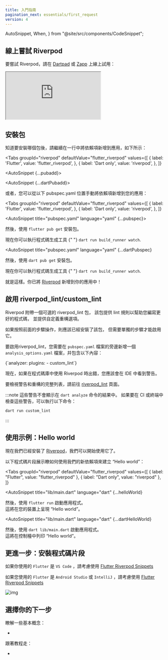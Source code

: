 ---
title: 入門指南
pagination_next: essentials/first_request
version: 4
---

  AutoSnippet,
  When,
} from "@site/src/components/CodeSnippet";

<!---
## Try Riverpod online
-->
## 線上嘗試 Riverpod

<!---
To get a feel of Riverpod, try it online on [Dartpad](https://dartpad.dev/?null_safety=true&id=ef06ab3ce0b822e6cc5db0575248e6e2)
or on [Zapp](https://zapp.run/new):
-->
要嘗試 Riverpod，請在 [Dartpad](https://dartpad.dev/?null_safety=true&id=ef06ab3ce0b822e6cc5db0575248e6e2) 
或 [Zapp](https://zapp.run/new) 上線上試用：

<iframe
  src="https://zapp.run/edit/zv2060sv306?theme=dark&lazy=false"
  style={{ width: "100%", border: 0, overflow: "hidden", aspectRatio: "1.5" }}
></iframe>

<!---
## Installing the package
-->
## 安裝包

<!---
Once you know what package you want to install, proceed to add the dependency to your app in a single line like this:
-->
知道要安裝哪個包後，請繼續在一行中將依賴項新增到應用，如下所示：

<Tabs
  groupId="riverpod"
  defaultValue="flutter_riverpod"
  values={[
    { label: 'Flutter', value: 'flutter_riverpod', },
    { label: 'Dart only', value: 'riverpod', },
  ]}
>
<TabItem value="flutter_riverpod">

<AutoSnippet {...pubadd}></AutoSnippet>

</TabItem>

<TabItem value="riverpod">

<AutoSnippet {...dartPubadd}></AutoSnippet>

</TabItem>

</Tabs>

<!---
Alternatively, you can manually add the dependency to your app from within your `pubspec.yaml`:
-->
或者，您可以從以下 pubspec.yaml 位置手動將依賴項新增到您的應用：

<Tabs
  groupId="riverpod"
  defaultValue="flutter_riverpod"
  values={[
    { label: 'Flutter', value: 'flutter_riverpod', },
    { label: 'Dart only', value: 'riverpod', },
  ]}
>
<TabItem value="flutter_riverpod">

<AutoSnippet title="pubspec.yaml" language="yaml" {...pubspec}></AutoSnippet>

<!---
Then, install packages with `flutter pub get`.
-->
然後，使用 `flutter pub get` 安裝包。

<!---
<When codegen={true}>
  You can now run the code-generator with{" "}
  <code>dart run build_runner watch</code>.
</When>
-->
<When codegen={true}>
  現在你可以執行程式碼生成工具 {" "} 
  <code>dart run build_runner watch</code>.
</When>

</TabItem>
<TabItem value="riverpod">

<AutoSnippet
  title="pubspec.yaml"
  language="yaml"
  {...dartPubspec}
></AutoSnippet>

<!---
Then, install packages with `dart pub get`.
-->
然後，使用 `dart pub get` 安裝包。

<!---
<When codegen={true}>
  You can now run the code-generator with{" "}
  <code>flutter pub run build_runner watch</code>.
</When>
-->
<When codegen={true}>
  現在你可以執行程式碼生成工具 {" "} 
  <code>dart run build_runner watch</code>.
</When>

</TabItem>
</Tabs>

<!---
That's it. You've added [Riverpod] to your app!
-->
就是這樣。你已將 [Riverpod] 新增到你的應用中！

<!---
## Enabling riverpod_lint/custom_lint
-->
## 啟用 riverpod_lint/custom_lint

<!---
Riverpod comes with an optional [riverpod_lint]
package that provides lint rules to help you write better code, and
provide custom refactoring options.
-->
Riverpod 附帶一個可選的 riverpod_lint 包，
該包提供 lint 規則以幫助您編寫更好的程式碼，
並提供自定義重構選項。

<!---
The package should already be installed if you followed the previous steps, but a
separate step is necessary to enable it.
-->
如果按照前面的步驟操作，則應該已經安裝了該包，
但需要單獨的步驟才能啟用它。

<!---
To enable [riverpod_lint], you need add an `analysis_options.yaml` placed next to
your `pubspec.yaml` and include the following:
-->
要啟用riverpod_lint，您需要在 `pubspec.yaml` 檔案的旁邊新增一個
`analysis_options.yaml` 檔案，幷包含以下內容：

<CodeBlock language="yaml" title="analysis_options.yaml">
  {`analyzer:
  plugins:
    - custom_lint`}
</CodeBlock>

<!---
You should now see warnings in your IDE if you made mistakes when using Riverpod
in your codebase.
-->
現在，如果在程式碼庫中使用 Riverpod 時出錯，您應該會在 IDE 中看到警告。

<!---
To see the full list of warnings and refactorings, head to the [riverpod_lint] page.
-->
要檢視警告和重構的完整列表，請前往 [riverpod_lint] 頁面。

<!---
:::note
Those warnings will not show-up in the `dart analyze` command.  
If you want to check those warnings in the CI/terminal, you can run the following:
-->
:::note
這些警告不會顯示在 `dart analyze` 命令的結果中。
如果要在 CI 或終端中檢查這些警告，可以執行以下命令：

```sh
dart run custom_lint
```

:::

<!---
## Usage example: Hello world
-->
## 使用示例：Hello world

<!---
Now that we have installed [Riverpod], we can start using it.
-->
現在我們已經安裝了 [Riverpod]，我們可以開始使用它了。

<!---
The following snippets showcase how to use our new dependency to make a "Hello world":
-->
以下程式碼片段展示瞭如何使用我們的新依賴項來建立 “Hello world”：


<Tabs
  groupId="riverpod"
  defaultValue="flutter_riverpod"
  values={[
    { label: "Flutter", value: "flutter_riverpod" },
    { label: "Dart only", value: "riverpod" },
  ]}
>
<TabItem value="flutter_riverpod">

<AutoSnippet
  title="lib/main.dart"
  language="dart"
  {...helloWorld}
></AutoSnippet>

<!---
Then, start the application with `flutter run`.  
This will render "Hello world" on your device.
-->
然後，使用 `flutter run` 啟動應用程式。  
這將在您的裝置上呈現 “Hello world”。

</TabItem>
<TabItem value="riverpod">

<AutoSnippet
  title="lib/main.dart"
  language="dart"
  {...dartHelloWorld}
></AutoSnippet>

<!---
Then, start the application with `dart lib/main.dart`.  
This will print "Hello world" in the console.
-->
然後，使用 `dart lib/main.dart` 啟動應用程式。  
這將在控制檯中列印 “Hello world”。

</TabItem>
</Tabs>

<!---
## Going further: Installing code snippets
-->
## 更進一步：安裝程式碼片段

<!---
If you are using `Flutter` and `VS Code` , consider using [Flutter Riverpod Snippets](https://marketplace.visualstudio.com/items?itemName=robert-brunhage.flutter-riverpod-snippets)
-->
如果你使用的 `Flutter` 是 `VS Code` ，請考慮使用 [Flutter Riverpod Snippets](https://marketplace.visualstudio.com/items?itemName=robert-brunhage.flutter-riverpod-snippets)

<!---
If you are using `Flutter` and `Android Studio` or `IntelliJ`, consider using [Flutter Riverpod Snippets](https://plugins.jetbrains.com/plugin/14641-flutter-riverpod-snippets)
-->
如果您使用的 `Flutter` 是 `Android Studio` 或 `IntelliJ` ，請考慮使用 [Flutter Riverpod Snippets](https://plugins.jetbrains.com/plugin/14641-flutter-riverpod-snippets)

![img](/img/snippets/greetingProvider.gif)

<!---
## Choose your next step
-->
## 選擇你的下一步

<!---
Learn some basic concepts:
-->
瞭解一些基本概念：

- <Link documentID="concepts/providers" />

<!---
Follow a cookbook:
-->
跟著教程走：

- <Link documentID="cookbooks/testing" />

[riverpod]: https://github.com/rrousselgit/riverpod
[hooks_riverpod]: https://pub.dev/packages/hooks_riverpod
[flutter_riverpod]: https://pub.dev/packages/flutter_riverpod
[flutter_hooks]: https://github.com/rrousselGit/flutter_hooks
[riverpod_lint]: https://pub.dev/packages/riverpod_lint
